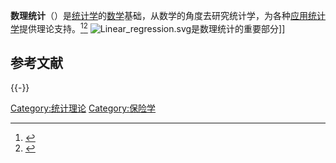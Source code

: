 {{NoteTA |G1=Math}}
'''数理统计'''（{{lang-en|Mathematical statistics}}）是[[统计学|统计学]]的[[数学|数学]]基础，从数学的角度去研究统计学，为各种[[应用统计学|应用统计学]]提供理论支持。<ref>{{Cite web|title=中国科学院系统科学研究所|url=http://iss.amss.cas.cn/gb2019/zsds/sx_42451/|access-date=2021-07-18|last=www.qysoft.cn|work=iss.amss.cas.cn|language=zh-CN|archive-date=2021-11-28|archive-url=https://web.archive.org/web/20211128085228/http://iss.amss.cas.cn/gb2019/zsds/sx_42451/|dead-url=no}}</ref><ref>{{Cite book|url=https://www.worldcat.org/oclc/48032597|publisher=M. Dekker|date=2002|location=New York|isbn=0-8247-0660-9|oclc=48032597|first=D.|last=Kannan|first2=V.|last2=Lakshmikantham|title=Handbook of stochastic analysis and applications}}</ref>
[[Image:Linear_regression.svg|thumb]]是数理统计的重要部分]]

== 参考文献 ==
{{Reflist}}

{{-}}
{{統計學}}
{{数学主要领域}}

{{Authority control}}
[[Category:统计理论|Category:统计理论]]
[[Category:保险学|Category:保险学]]

{{Statistics-stub}}
